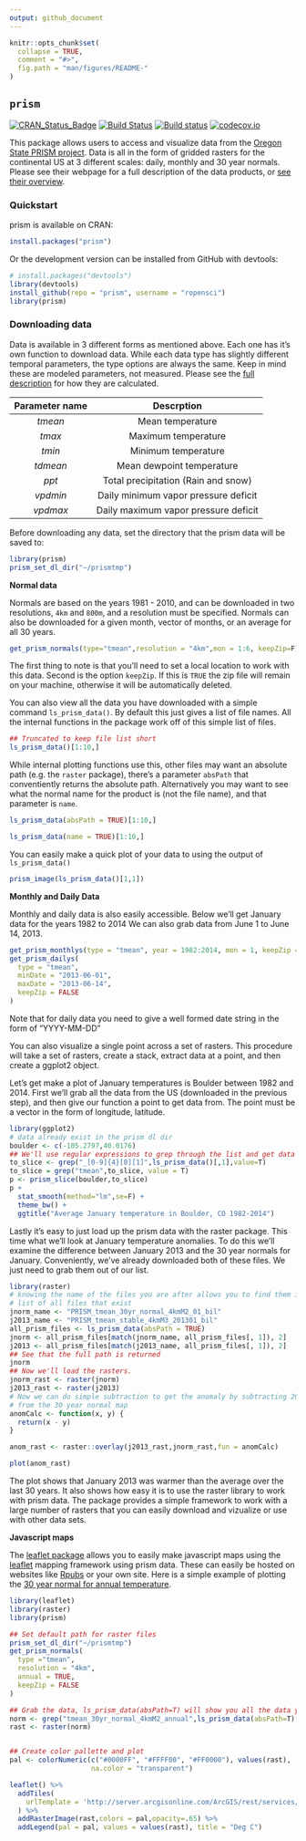 ```yaml
---
output: github_document
---
```


<!-- README.md is generated from README.Rmd. Please edit that file -->

```r
knitr::opts_chunk$set(
  collapse = TRUE,
  comment = "#>",
  fig.path = "man/figures/README-"
)
```

## `prism`

[![CRAN_Status_Badge](https://www.r-pkg.org/badges/version/prism)](https://cran.r-project.org/package=prism)
[![Build Status](https://api.travis-ci.org/ropensci/prism.png?branch=master)](https://travis-ci.org/ropensci/prism)
[![Build status](https://ci.appveyor.com/api/projects/status/ie38i6p5651pc1o5/branch/master)](https://ci.appveyor.com/project/sckott/prism/branch/master)
[![codecov.io](https://codecov.io/github/ropensci/prism/coverage.svg?branch=master)](https://codecov.io/github/ropensci/prism?branch=master)


This package allows users to access and visualize data from the [Oregon State PRISM project](http://www.prism.oregonstate.edu/).  Data is all in the form of gridded rasters for the continental US at 3 different scales: daily, monthly and 30 year normals.  Please see their webpage for a full description of the data products, or [see their overview](http://www.prism.oregonstate.edu/documents/PRISM_datasets_aug2013.pdf).

### Quickstart

prism is available on CRAN:

```r
install.packages("prism")
```

Or the development version can be installed from GitHub with devtools:
```r
# install.packages("devtools")
library(devtools)
install_github(repo = "prism", username = "ropensci")
library(prism)
```

### Downloading data

Data is available in 3 different forms as mentioned above.  Each one has it's own function to download data. While each data type has slightly different temporal parameters, the type options are always the same.  Keep in mind these are modeled parameters, not measured.  Please see the [full description](http://www.prism.oregonstate.edu/documents/Daly2008_PhysiographicMapping_IntJnlClim.pdf) for how they are calculated.

| Parameter name| Descrption           |
|:---------------:|:-------------:|
| *tmean*      | Mean temperature |
| *tmax*      | Maximum temperature      |
| *tmin* | Minimum temperature      |
| *tdmean* | Mean dewpoint temperature |
| *ppt*  | Total precipitation (Rain and snow)|
| *vpdmin* | Daily minimum vapor pressure deficit |
| *vpdmax* |Daily maximum vapor pressure deficit |

Before downloading any data, set the directory that the prism data will be saved to:

```r
library(prism)
prism_set_dl_dir("~/prismtmp")
```

**Normal data**

Normals are based on the years 1981 - 2010, and can be downloaded in two resolutions, `4km` and `800m`, and a resolution must be specified.  Normals can also be downloaded for a given month, vector of months, or an average for all 30 years.

```r
get_prism_normals(type="tmean",resolution = "4km",mon = 1:6, keepZip=F)
```

The first thing to note is that you'll need to set a local location to work with this data.  Second is the option `keepZip`.  If this is `TRUE` the zip file will remain on your machine, otherwise it will be automatically deleted.

You can also view all the data you have downloaded with a simple command `ls_prism_data()`.  By default this just gives a list of file names.  All the internal functions in the package work off of this simple list of files.
```r
## Truncated to keep file list short
ls_prism_data()[1:10,]
```

While internal plotting functions use this, other files may want an absolute path (e.g. the `raster` package), there's a parameter `absPath` that conventiently returns the absolute path.  Alternatively you may want to see what the normal name for the product is (not the file name), and that parameter is `name`.
```r
ls_prism_data(absPath = TRUE)[1:10,]

ls_prism_data(name = TRUE)[1:10,]
```

You can easily make a quick plot of your data to using the output of `ls_prism_data()`

```r
prism_image(ls_prism_data()[1,1])

```

**Monthly and Daily Data**

Monthly and daily data is also easily accessible. Below we'll get January data for the years 1982 to 2014 We can also grab data from June 1 to June 14, 2013.

```r
get_prism_monthlys(type = "tmean", year = 1982:2014, mon = 1, keepZip = FALSE)
get_prism_dailys(
  type = "tmean", 
  minDate = "2013-06-01", 
  maxDate = "2013-06-14", 
  keepZip = FALSE
)
```

Note that for daily data you need to give a well formed date string in the form of "YYYY-MM-DD"

You can also visualize a single point across a set of rasters.  This procedure will take a set of rasters, create a stack, extract data at a point, and then create a ggplot2 object.

Let's get make a plot of January temperatures is Boulder between 1982 and 2014. First we'll grab all the data from the US (downloaded in the previous step), and then give our function a point to get data from.  The point must be a vector in the form of longitude, latitude.

```r
library(ggplot2)
# data already exist in the prism dl dir
boulder <- c(-105.2797,40.0176)
## We'll use regular expressions to grep through the list and get data only from the month of January
to_slice <- grep("_[0-9]{4}[0][1]",ls_prism_data()[,1],value=T)
to_slice = grep("tmean",to_slice, value = T)
p <- prism_slice(boulder,to_slice)
p + 
  stat_smooth(method="lm",se=F) + 
  theme_bw() + 
  ggtitle("Average January temperature in Boulder, CO 1982-2014")
```


Lastly it's easy to just load up the prism data with the raster package.  This time what we'll look at January temperature anomalies.  To do this we'll examine the difference between January 2013 and the 30 year normals for January.  Conveniently, we've already downloaded both of these files.  We just need to grab them out of our list.

```r
library(raster)
# knowing the name of the files you are after allows you to find them in the 
# list of all files that exist
jnorm_name <- "PRISM_tmean_30yr_normal_4kmM2_01_bil"
j2013_name <- "PRISM_tmean_stable_4kmM3_201301_bil"
all_prism_files <- ls_prism_data(absPath = TRUE)
jnorm <- all_prism_files[match(jnorm_name, all_prism_files[, 1]), 2]
j2013 <- all_prism_files[match(j2013_name, all_prism_files[, 1]), 2]
## See that the full path is returned
jnorm
## Now we'll load the rasters.
jnorm_rast <- raster(jnorm)
j2013_rast <- raster(j2013)
# Now we can do simple subtraction to get the anomaly by subtracting 2014 
# from the 30 year normal map
anomCalc <- function(x, y) {
  return(x - y)
}

anom_rast <- raster::overlay(j2013_rast,jnorm_rast,fun = anomCalc)

plot(anom_rast)
```

The plot shows that January 2013 was warmer than the average over the last 30 years.  It also shows how easy it is to use the raster library to work with prism data.  The package provides a simple framework to work with a large number of rasters that you can easily download and vizualize or use with other data sets.


**Javascript maps**

The [leaflet package](https://cran.r-project.org/web/packages/leaflet/) allows you to easily make javascript maps using the [leaflet](http://leafletjs.com/) mapping framework using prism data.  These can easily be hosted on websites like [Rpubs](https://rpubs.com/) or your own site.  Here is a simple example of plotting the [30 year normal for annual temperature](https://rpubs.com/DistribEcology/122453). 

```r
library(leaflet)
library(raster)
library(prism)

## Set default path for raster files
prism_set_dl_dir("~/prismtmp")
get_prism_normals(
  type ="tmean",
  resolution = "4km",
  annual = TRUE, 
  keepZip = FALSE
)

## Grab the data, ls_prism_data(absPath=T) will show you all the data you've downloaded
norm <- grep("tmean_30yr_normal_4kmM2_annual",ls_prism_data(absPath=T)[,2],value=T)
rast <- raster(norm)


## Create color pallette and plot
pal <- colorNumeric(c("#0000FF", "#FFFF00", "#FF0000"), values(rast),
                    na.color = "transparent")

leaflet() %>% 
  addTiles(
    urlTemplate = 'http://server.arcgisonline.com/ArcGIS/rest/services/World_Imagery/MapServer/tile/{z}/{y}/{x}'
  ) %>% 
  addRasterImage(rast,colors = pal,opacity=.65) %>% 
  addLegend(pal = pal, values = values(rast), title = "Deg C")

```

